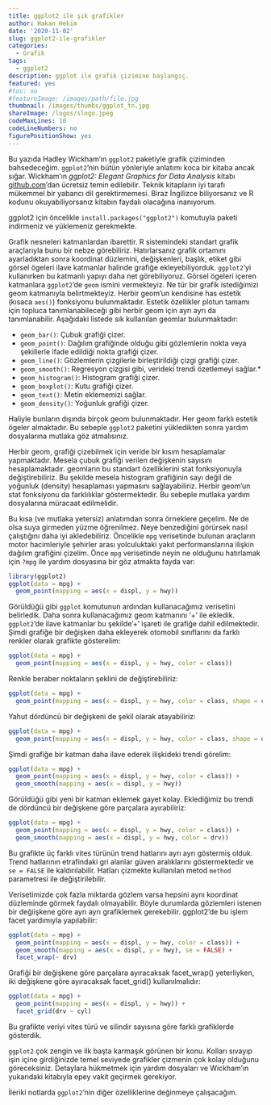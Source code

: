 ```yaml
---
title: ggplot2 ile şık grafikler
author: Hakan Hekim
date: '2020-11-02'
slug: ggplot2-ile-grafikler
categories:
  - Grafik
tags:
  - ggplot2
description: ggplot ile grafik çizimine başlangıç.
featured: yes
#toc: no
#featureImage: /images/path/file.jpg
thumbnail: /images/thumbs/ggplot_tn.jpg
shareImage: /logos/slogo.jpeg
codeMaxLines: 10
codeLineNumbers: no
figurePositionShow: yes
---
```


Bu yazıda Hadley Wickham'ın `ggplot2` paketiyle grafik çiziminden bahsedeceğim. `ggplot2`'nin bütün yönleriyle anlatımı koca bir kitaba ancak sığar. Wickham'ın *ggplot2: Elegant Graphics for Data Analysis* kitabı [github.com](https://github.com/hadley/ggplot2-book)'dan ücretsiz temin edilebilir. Teknik kitapların iyi tarafı mükemmel bir yabancı dil gerektirmemesi. Biraz İngilizce biliyorsanız ve R kodunu okuyabiliyorsanız kitabın faydalı olacağına inanıyorum.

ggplot2 için öncelikle `install.packages("ggplot2")` komutuyla paketi indirmeniz ve yüklemeniz gerekmekte.

Grafik nesneleri katmanlardan ibarettir. R sistemindeki standart grafik araçlarıyla bunu bir nebze görebiliriz. Hatırlarsanız grafik ortamını ayarladıktan sonra koordinat düzlemini, değişkenleri, başlık, etiket gibi görsel ögeleri ilave katmanlar halinde grafiğe ekleyebiliyorduk. `ggplot2`'yi kullanırken bu katmanlı yapıyı daha net görebiliyoruz. Görsel ögeleri içeren katmanlara `ggplot2`'de `geom` ismini vermekteyiz. Ne tür bir grafik istediğimizi geom katmanıyla belirtmekteyiz. Herbir geom'un kendisine has estetik (kısaca `aes()`) fonksiyonu bulunmaktadır. Estetik özellikler plotun tamamı için topluca tanımlanabileceği gibi herbir geom için ayrı ayrı da tanımlanabilir. Aşağıdaki listede sık kullanılan geomlar bulunmaktadır:

* `geom_bar()`: Çubuk grafiği çizer.
* `geom_point()`: Dağılım grafiğinde olduğu gibi gözlemlerin nokta veya şekillerle ifade edildiği nokta grafiği çizer. 
* `geom_line()`: Gözlemlerin çizgilerle birleştirildiği çizgi grafiği çizer.
* `geom_smooth()`: Regresyon çizgisi gibi, verideki trendi özetlemeyi sağlar.*
* `geom_histogram()`: Histogram grafiği çizer.
* `geom_boxplot()`: Kutu grafiği çizer.
* `geom_text()`: Metin eklememizi sağlar.
* `geom_density()`: Yoğunluk grafiği çizer.

Haliyle bunların dışında birçok geom bulunmaktadır. Her geom farklı estetik ögeler almaktadır. Bu sebeple `ggplot2` paketini yükledikten sonra yardım dosyalarına mutlaka göz atmalısınız.

Herbir geom, grafiği çizebilmek için veride bir kısım hesaplamalar yapmaktadır. Mesela çubuk grafiği verilen değişkenin sayısını hesaplamaktadır. geomların bu standart özelliklerini stat fonksiyonuyla değiştirebiliriz. Bu şekilde mesela histogram grafiğinin sayı değil de yoğunluk (density) hesaplaması yapmasını sağlayabiliriz. Herbir geom'un stat fonksiyonu da farklılıklar göstermektedir. Bu sebeple mutlaka yardım dosyalarına müracaat edilmelidir.

Bu kısa (ve mutlaka yetersiz) anlatımdan sonra örneklere geçelim. Ne de olsa suya girmeden yüzme öğrenilmez. Neye benzediğini görürsek nasıl çalıştığını daha iyi akledebiliriz. Öncelikle `mpg` verisetinde bulunan araçların motor hacimleriyle şehirler arası yolculuktaki yakıt performanslarına ilişkin dağılım grafiğini çizelim. Önce `mpg` verisetinde neyin ne olduğunu hatırlamak için `?mpg` ile yardım dosyasına bir göz atmakta fayda var:

```r
library(ggplot2)
ggplot(data = mpg) + 
  geom_point(mapping = aes(x = displ, y = hwy))
```

Görüldüğü gibi `ggplot` komutunun ardından kullanacağımız verisetini belirledik. Daha sonra kullanacağımız geom katmanını '+' ile ekledik. `ggplot2`'de ilave katmanlar bu şekilde '+' işareti ile grafiğe dahil edilmektedir. Şimdi grafiğe bir değişken daha ekleyerek otomobil sınıflarını da farklı renkler olarak grafikte gösterelim:

```r
ggplot(data = mpg) + 
  geom_point(mapping = aes(x = displ, y = hwy, color = class))
```

Renkle beraber noktaların şeklini de değiştirebiliriz:

```r
ggplot(data = mpg) + 
  geom_point(mapping = aes(x = displ, y = hwy, color = class, shape = class))

```

Yahut dördüncü bir değişkeni de şekil olarak atayabiliriz:

```r
ggplot(data = mpg) + 
  geom_point(mapping = aes(x = displ, y = hwy, color = class, shape = drv))


```

Şimdi grafiğe bir katman daha ilave ederek ilişkideki trendi görelim:

```r
ggplot(data = mpg) + 
  geom_point(mapping = aes(x = displ, y = hwy, color = class)) + 
  geom_smooth(mapping = aes(x = displ, y = hwy))
```

Görüldüğü gibi yeni bir katman eklemek gayet kolay. Eklediğimiz bu trendi de dördüncü bir değişkene göre parçalara ayırabiliriz:

```r
ggplot(data = mpg) + 
  geom_point(mapping = aes(x = displ, y = hwy, color = class)) + 
  geom_smooth(mapping = aes(x = displ, y = hwy, color = drv))
```

Bu grafikte üç farklı vites türünün trend hatlarını ayrı ayrı göstermiş olduk. Trend hatlarının etrafindaki gri alanlar güven aralıklarını göstermektedir ve `se = FALSE` ile kaldırılabilir. Hatları çizmekte kullanılan metod `method` parametresi ile değiştirilebilir.

Verisetimizde çok fazla miktarda gözlem varsa hepsini aynı koordinat düzleminde görmek faydalı olmayabilir. Böyle durumlarda gözlemleri istenen bir değiişkene göre ayrı ayrı grafiklemek gerekebilir. ggplot2'de bu işlem facet yardımıyla yapılabilir:

```r
ggplot(data = mpg) + 
  geom_point(mapping = aes(x = displ, y = hwy, color = class)) + 
  geom_smooth(mapping = aes(x = displ, y = hwy), se = FALSE) + 
  facet_wrap(~ drv)
```

Grafiği bir değişkene göre parçalara ayıracaksak facet_wrap() yeterliyken, iki değişkene göre ayıracaksak facet_grid() kullanılmalıdır:

```r
ggplot(data = mpg) + 
  geom_point(mapping = aes(x = displ, y = hwy)) + 
  facet_grid(drv ~ cyl)
```

Bu grafikte veriyi vites türü ve silindir sayısına göre farklı grafiklerde gösterdik.

`ggplot2` çok zengin ve ilk başta karmaşık görünen bir konu. Kolları sıvayıp işin içine girdiğinizde temel seviyede grafikler çizmenin çok kolay olduğunu göreceksiniz. Detaylara hükmetmek için yardım dosyaları ve Wickham'ın yukarıdaki kitabıyla epey vakit geçirmek gerekiyor.

İleriki notlarda `ggplot2`'nin diğer özelliklerine değinmeye çalışacağım.
